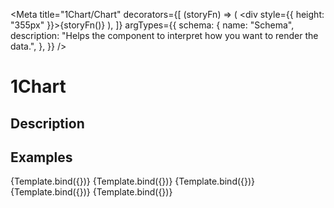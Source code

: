 
<Meta
  title="1Chart/Chart"
  decorators={[
    (storyFn) => (
      <ChartsProvider theme="thanos">
        <div style={{ height: "355px" }}>{storyFn()}</div>
      </ChartsProvider>
    ),
  ]}
  argTypes={{
    schema: {
      name: "Schema",
      description:
        "Helps the component to interpret how you want to render the data.",
    },
  }}
/>

# 1Chart

## Description

<ArgsTable of={Chart} />

## Examples


<Canvas>
  <Story
    name="Development Timeline"
    args={{
      schema: developmentTimelineSchema,
      data: developmentTimelineData,
      isLoading: false,
    }}
  >
    {Template.bind({})}
  </Story>
</Canvas>

<Canvas>
  <Story
    name="Historical Rent"
    args={{
      schema: historicalRentSchema,
      data: historicalRentData,
      isLoading: false,
    }}
  >
    {Template.bind({})}
  </Story>
</Canvas>

<Canvas>
  <Story
    name="Concessions"
    args={{
      schema: concessionsSchema,
      data: concessionsData,
      isLoading: false,
    }}
  >
    {Template.bind({})}
  </Story>
</Canvas>

<Canvas>
  <Story
    name="Concessions Quarter"
    args={{
      schema: concessionsQuarterSchema,
      data: concessionsQuarterMockup,
      isLoading: false,
    }}
  >
    {Template.bind({})}
  </Story>
</Canvas>

<Canvas>
  <Story
    name="Absortion"
    args={{
      schema: absortionSchema,
      data: absortionData,
      isLoading: false,
    }}
  >
    {Template.bind({})}
  </Story>
</Canvas>
